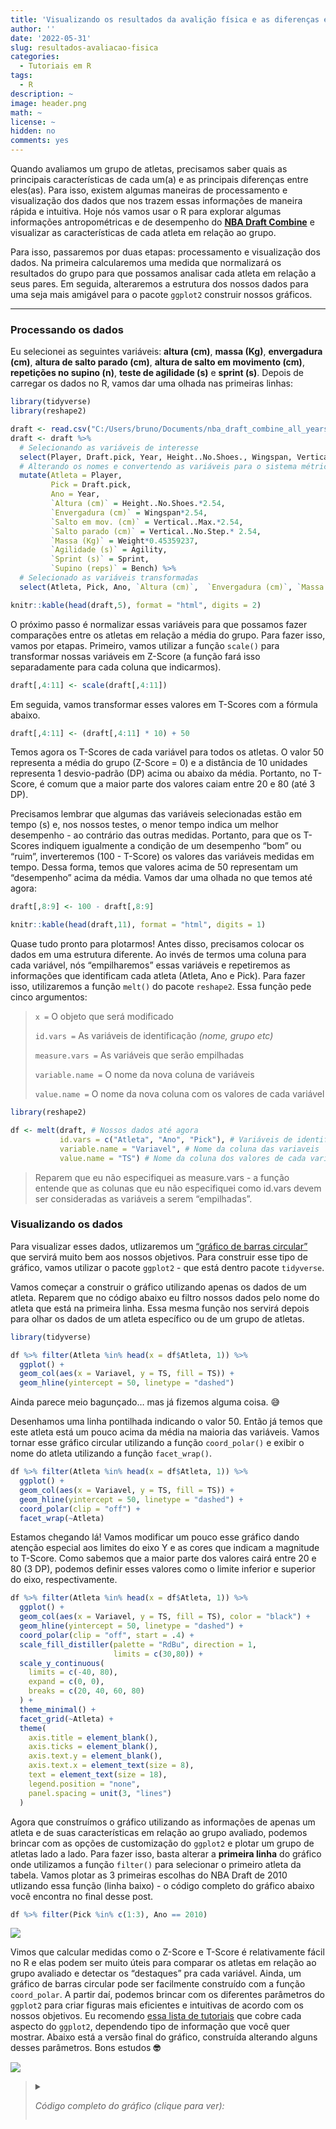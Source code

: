```yaml
---
title: 'Visualizando os resultados da avalição física e as diferenças entre atletas do mesmo grupo no RStudio'
author: ''
date: '2022-05-31'
slug: resultados-avaliacao-fisica
categories:
  - Tutoriais em R
tags:
  - R
description: ~
image: header.png
math: ~
license: ~
hidden: no
comments: yes
---
```


Quando avaliamos um grupo de atletas, precisamos saber quais as principais características de cada um(a) e as principais diferenças entre eles(as). Para isso, existem algumas maneiras de processamento e visualização dos dados que nos trazem essas informações de maneira rápida e intuitiva. Hoje nós vamos usar o R para explorar algumas informações antropométricas e de desempenho do [**NBA Draft Combine**](https://www.nba.com/stats/draft/combine/) e visualizar as características de cada atleta em relação ao grupo.

Para isso, passaremos por duas etapas: processamento e visualização dos dados. Na primeira calcularemos uma medida que normalizará os resultados do grupo para que possamos analisar cada atleta em relação a seus pares. Em seguida, alteraremos a estrutura dos nossos dados para uma seja mais amigável para o pacote `ggplot2` construir nossos gráficos.

------------------------------------------------------------------------

### Processando os dados

Eu selecionei as seguintes variáveis: **altura (cm)**, **massa (Kg)**, **envergadura (cm)**, **altura de salto parado (cm)**, **altura de salto em movimento (cm)**, **repetições no supino (n)**, **teste de agilidade (s)** e **sprint (s)**. Depois de carregar os dados no R, vamos dar uma olhada nas primeiras linhas:

```r

library(tidyverse)
library(reshape2)

draft <- read.csv("C:/Users/bruno/Documents/nba_draft_combine_all_years.csv")
draft <- draft %>%
  # Selecionando as variáveis de interesse
  select(Player, Draft.pick, Year, Height..No.Shoes., Wingspan, Vertical..Max., Vertical..No.Step., Weight, Bench, Agility, Sprint) %>%
  # Alterando os nomes e convertendo as variáveis para o sistema métrico
  mutate(Atleta = Player,
         Pick = Draft.pick,
         Ano = Year,
         `Altura (cm)` = Height..No.Shoes.*2.54,
         `Envergadura (cm)` = Wingspan*2.54,
         `Salto em mov. (cm)` = Vertical..Max.*2.54,
         `Salto parado (cm)` = Vertical..No.Step.* 2.54,
         `Massa (Kg)` = Weight*0.45359237,
         `Agilidade (s)` = Agility,
         `Sprint (s)` = Sprint,
         `Supino (reps)` = Bench) %>%
  # Selecionado as variáveis transformadas
  select(Atleta, Pick, Ano, `Altura (cm)`,  `Envergadura (cm)`, `Massa (Kg)`, `Supino (reps)`, `Agilidade (s)`,  `Sprint (s)`, `Salto em mov. (cm)`, `Salto parado (cm)`)
```

```r
knitr::kable(head(draft,5), format = "html", digits = 2)
```

O próximo passo é normalizar essas variáveis para que possamos fazer comparações entre os atletas em relação a média do grupo. Para fazer isso, vamos por etapas. Primeiro, vamos utilizar a função `scale()` para transformar nossas variáveis em Z-Score (a função fará isso separadamente para cada coluna que indicarmos).

```r
draft[,4:11] <- scale(draft[,4:11])
```

Em seguida, vamos transformar esses valores em T-Scores com a fórmula abaixo.

```r
draft[,4:11] <- (draft[,4:11] * 10) + 50
```

Temos agora os T-Scores de cada variável para todos os atletas. O valor 50 representa a média do grupo (Z-Score = 0) e a distância de 10 unidades representa 1 desvio-padrão (DP) acima ou abaixo da média. Portanto, no T-Score, é comum que a maior parte dos valores caiam entre 20 e 80 (até 3 DP).

Precisamos lembrar que algumas das variáveis selecionadas estão em tempo (s) e, nos nossos testes, o menor tempo indica um melhor desempenho - ao contrário das outras medidas. Portanto, para que os T-Scores indiquem igualmente a condição de um desempenho "bom" ou "ruim", inverteremos (100 - T-Score) os valores das variáveis medidas em tempo. Dessa forma, temos que valores acima de 50 representam um "desempenho" acima da média. Vamos dar uma olhada no que temos até agora:

```r
draft[,8:9] <- 100 - draft[,8:9]
```

```r
knitr::kable(head(draft,11), format = "html", digits = 1)
```

Quase tudo pronto para plotarmos! Antes disso, precisamos colocar os dados em uma estrutura diferente. Ao invés de termos uma coluna para cada variável, nós "empilharemos" essas variáveis e repetiremos as informações que identificam cada atleta (Atleta, Ano e Pick). Para fazer isso, utilizaremos a função `melt()` do pacote `reshape2`. Essa função pede cinco argumentos:

> `x =` O objeto que será modificado
>
> `id.vars =` As variáveis de identificação *(nome, grupo etc)*
>
> `measure.vars =` As variáveis que serão empilhadas
>
> `variable.name =` O nome da nova coluna de variáveis
>
> `value.name =` O nome da nova coluna com os valores de cada variável

```r
library(reshape2)

df <- melt(draft, # Nossos dados até agora
           id.vars = c("Atleta", "Ano", "Pick"), # Variáveis de identificação
           variable.name = "Variavel", # Nome da coluna das variaveis
           value.name = "TS") # Nome da coluna dos valores de cada variavel
```

> Reparem que eu não especifiquei as measure.vars - a função entende que as colunas que eu não especifiquei como id.vars devem ser consideradas as variáveis a serem "empilhadas".

### Visualizando os dados

Para visualizar esses dados, utlizaremos um ["gráfico de barras circular"](https://r-graph-gallery.com/web-circular-barplot-with-R-and-ggplot2.html) que servirá muito bem aos nossos objetivos. Para construir esse tipo de gráfico, vamos utilizar o pacote `ggplot2` - que está dentro pacote `tidyverse`.

Vamos começar a construir o gráfico utilizando apenas os dados de um atleta. Reparem que no código abaixo eu filtro nossos dados pelo nome do atleta que está na primeira linha. Essa mesma função nos servirá depois para olhar os dados de um atleta específico ou de um grupo de atletas.

```r
library(tidyverse)

df %>% filter(Atleta %in% head(x = df$Atleta, 1)) %>%
  ggplot() +
  geom_col(aes(x = Variavel, y = TS, fill = TS)) +
  geom_hline(yintercept = 50, linetype = "dashed")
```

Ainda parece meio bagunçado... mas já fizemos alguma coisa. 😅

Desenhamos uma linha pontilhada indicando o valor 50. Então já temos que este atleta está um pouco acima da média na maioria das variáveis. Vamos tornar esse gráfico circular utilizando a função `coord_polar()` e exibir o nome do atleta utilizando a função `facet_wrap()`.

```r

df %>% filter(Atleta %in% head(x = df$Atleta, 1)) %>%
  ggplot() +
  geom_col(aes(x = Variavel, y = TS, fill = TS)) +
  geom_hline(yintercept = 50, linetype = "dashed") +
  coord_polar(clip = "off") +
  facet_wrap(~Atleta)
```

Estamos chegando lá! Vamos modificar um pouco esse gráfico dando atenção especial aos limites do eixo Y e as cores que indicam a magnitude to T-Score. Como sabemos que a maior parte dos valores cairá entre 20 e 80 (3 DP), podemos definir esses valores como o limite inferior e superior do eixo, respectivamente.

```r
df %>% filter(Atleta %in% head(x = df$Atleta, 1)) %>%
  ggplot() +
  geom_col(aes(x = Variavel, y = TS, fill = TS), color = "black") +
  geom_hline(yintercept = 50, linetype = "dashed") +
  coord_polar(clip = "off", start = .4) +
  scale_fill_distiller(palette = "RdBu", direction = 1,
                       limits = c(30,80)) +
  scale_y_continuous(
    limits = c(-40, 80),
    expand = c(0, 0),
    breaks = c(20, 40, 60, 80)
  ) + 
  theme_minimal() +
  facet_grid(~Atleta) +
  theme(
    axis.title = element_blank(),
    axis.ticks = element_blank(),
    axis.text.y = element_blank(),
    axis.text.x = element_text(size = 8),
    text = element_text(size = 18),
    legend.position = "none",
    panel.spacing = unit(3, "lines")
  )
```

Agora que construímos o gráfico utilizando as informações de apenas um atleta e de suas características em relação ao grupo avaliado, podemos brincar com as opções de customização do `ggplot2` e plotar um grupo de atletas lado a lado. Para fazer isso, basta alterar a **primeira linha** do gráfico onde utilizamos a função `filter()` para selecionar o primeiro atleta da tabela. Vamos plotar as 3 primeiras escolhas do NBA Draft de 2010 utlizando essa função (linha baixo) - o código completo do gráfico abaixo você encontra no final desse post.

```r
df %>% filter(Pick %in% c(1:3), Ano == 2010)
```

![](plot2.png)

Vimos que calcular medidas como o Z-Score e T-Score é relativamente fácil no R e elas podem ser muito úteis para comparar os atletas em relação ao grupo avaliado e detectar os "destaques" pra cada variável. Ainda, um gráfico de barras circular pode ser facilmente construído com a função `coord_polar`. A partir daí, podemos brincar com os diferentes parâmetros do `ggplot2` para criar figuras mais eficientes e intuitivas de acordo com os nossos objetivos. Eu recomendo [essa lista de tutoriais](http://r-statistics.co/Top50-Ggplot2-Visualizations-MasterList-R-Code.html) que cobre cada aspecto do `ggplot2`, dependendo tipo de informação que você quer mostrar. Abaixo está a versão final do gráfico, construída alterando alguns desses parâmetros. Bons estudos **🤓**

![](plot.png)

> <details>
>
> <summary>
>
> *Código completo do gráfico (clique para ver):*
>
> </summary>
>
> ```{r}
> library(forcats)
> >
> pick.labs = c("Pick #1", "Pick #2", "Pick #3")
> names(pick.labs) <- c(1,2,3)
> >
> df %>% filter(Pick %in% c(1:3), Ano == 2010) %>%
>   ggplot() +
>   geom_col(aes(x = Variavel, y = TS, fill = TS), color = "black") +
>   geom_hline(yintercept = 50, linetype = "dashed") +
>   coord_polar(clip = "off", start = .4) +
>   
>   
>   scale_fill_distiller(palette = "RdBu", direction = 1,
>                        limits = c(30,70),
>                        labels = c("Abaixo da média", " ", " ", " ", "Acima da média")) +
>   scale_y_continuous(
>     limits = c(-40, 80),
>     expand = c(0, 0),
>     breaks = c(20, 40, 60, 80)) + 
>   
>   scale_x_discrete(labels=c("Envergadura (cm)" = "Env. (cm)", 
>                             "Salto em mov. (cm)" = "Salto em \n mov. (cm)",
>                             "Salto parado (cm)" = "Salto\nparado(cm)")) +
>   
>   theme_minimal() +
>   
>   facet_wrap(~fct_relevel(Atleta, 'John Wall', 'Evan Turner', 'Derrick Favors') + Pick, 
>              nrow = 1, labeller = labeller(Pick = pick.labs)) +
>   
>   guides(fill=guide_legend(
>     label.position = 'bottom', 
>     title.position = 'top',
>     keywidth=.7,
>     label.theme = element_text(size = 8, color = "black"),
>     title.theme = element_blank(),
>     keyheight= .10,
>     default.unit="inch", 
>     title.hjust = .5,
>     title.vjust = 0,
>     label.vjust = 3,
>     nrow = 1)) +
> >
>   theme(
>     # Removendo os títulos e textos dos eixos
>     axis.title = element_blank(),
>     axis.ticks = element_blank(),
>     axis.text.y = element_blank(),
>     axis.text.x = element_text(size = 6, face = "bold", color = "black", vjust = 2),
>     text = element_text(size = 16),
>     legend.position = "bottom",
>     panel.spacing = unit(3, "lines"),
>     legend.spacing.x = unit(0, 'cm'),
>     plot.background = element_rect(fill = "white", color = "white"),
>     strip.text = element_text(size = 12, vjust = 3, face = "bold"),
>   )
> ```
>
> </details>
